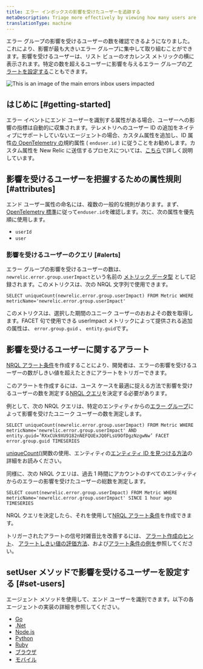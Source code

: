 ```yaml
---
title: エラー インボックスの影響を受けたユーザーを追跡する
metaDescription: Triage more effectively by viewing how many users are impacted by an error group.
translationType: machine
---
```



エラー グループの影響を受けるユーザーの数を確認できるようになりました。これにより、影響が最も大きいエラー グループに集中して取り組むことができます。影響を受けるユーザーは、リスト ビューのオカレンス メトリックの横に表示されます。特定の数を超えるユーザーに影響を与えるエラー グループの[アラートを設定する](https://docs.newrelic.com/docs/errors-inbox/error-users-impacted/#alerting-on-users-impacted)こともできます。

<img
  title="An image showing how to navigate users impacted"
  alt="This is an image of the main errors inbox users impacted"
  src={errorsinboxUsersImpacted}
/>

## はじめに [#getting-started]

エラー イベントにエンド ユーザーを識別する属性がある場合、ユーザーへの影響の指標は自動的に収集されます。テレメトリへのユーザー ID の追加をネイティブにサポートしていないエージェントの場合、カスタム属性を追加し、ID 属性[の OpenTelemetry の](/docs/more-integrations/open-source-telemetry-integrations/opentelemetry/opentelemetry-introduction)規約属性 ( `enduser.id` ) に従うことをお勧めします。カスタム属性を New Relic に送信するプロセスについては、[こちら](/docs/data-apis/custom-data/custom-events/collect-custom-attributes/#enabling-custom)で詳しく説明しています。

## 影響を受けるユーザーを把握するための属性規則 [#attributes]

エンド ユーザー属性の命名には、複数の一般的な規則があります。まず、 [OpenTelemetry 標準](https://opentelemetry.io/docs/reference/specification/trace/semantic_conventions/span-general/#general-identity-attributes)に従って`enduser.id`を確認します。次に、次の属性を優先順に使用します。

* `userId`
* `user`

### 影響を受けるユーザーのクエリ [#alerts]

エラー グループの影響を受けるユーザーの数は、 `newrelic.error.group.userImpact`という名前の [メトリック データ型](https://docs.newrelic.com/docs/data-apis/understand-data/metric-data/metric-data-type/) として記録されます。このメトリクスは、次の NRQL 文字列で使用できます。

```
SELECT uniqueCount(newrelic.error.group.userImpact) FROM Metric WHERE metricName='newrelic.error.group.userImpact'
```

このメトリクスは、選択した期間のユニーク ユーザーのおおよその数を取得します。FACET 句で使用できる userImpact メトリックによって提供される追加の属性は、 `error.group.guid` 、 `entity.guid`です。

## 影響を受けるユーザーに関するアラート

[NRQL アラート条件](https://docs.newrelic.com/docs/alerts-applied-intelligence/new-relic-alerts/alert-conditions/create-alert-conditions/)を作成することにより、開発者は、エラーの影響を受けるユーザーの数がしきい値を超えたときにアラートをトリガーできます。

このアラートを作成するには、ユース ケースを最適に捉える方法で影響を受けるユーザーの数を測定する[NRQL クエリ](https://docs.newrelic.com/docs/query-your-data/nrql-new-relic-query-language/get-started/introduction-nrql-new-relics-query-language/)を決定する必要があります。

例として、次の NRQL クエリは、特定のエンティティからの[エラー グループ](https://docs.newrelic.com/docs/errors-inbox/errors-inbox/#groups)によって影響を受けたユニーク ユーザーの数を測定します。

```
SELECT uniqueCount(newrelic.error.group.userImpact) FROM Metric WHERE metricName='newrelic.error.group.userImpact' AND entity.guid=’RXxCUk9XU9182nNEFQUExJQ0FLsU9OfDgzNzgwNw’ FACET error.group.guid TIMESERIES
```

[uniqueCount()](https://docs.newrelic.com/docs/alerts-applied-intelligence/new-relic-alerts/alert-conditions/nrql-alert-conditions/)関数の使用、エンティティの[エンティティ ID を見つける方法](https://docs.newrelic.com/docs/new-relic-solutions/new-relic-one/core-concepts/what-entity-new-relic/#find)の詳細をお読みください。

同様に、次の NRQL クエリは、過去 1 時間にアカウントのすべてのエンティティからのエラーの影響を受けたユーザーの総数を測定します。

```
SELECT count(newrelic.error.group.userImpact) FROM Metric WHERE metricName='newrelic.error.group.userImpact' SINCE 1 hour ago TIMESERIES
```

NRQL クエリを決定したら、それを使用して[NRQL アラート条件](https://docs.newrelic.com/docs/alerts-applied-intelligence/new-relic-alerts/alert-conditions/nrql-alert-conditions/#create)を作成できます。

トリガーされたアラートの信号対雑音比を改善するには、 [アラート作成のヒント](https://docs.newrelic.com/docs/alerts-applied-intelligence/new-relic-alerts/alert-conditions/nrql-alert-conditions/#condition-tips)、 [アラートしきい値の評価方法](https://docs.newrelic.com/docs/alerts-applied-intelligence/new-relic-alerts/advanced-alerts/understand-technical-concepts/streaming-alerts-key-terms-concepts/#advanced-signal)、および[アラート条件の例を](https://docs.newrelic.com/docs/alerts-applied-intelligence/new-relic-alerts/alert-conditions/nrql-alert-conditions/#examples)参照してください。

## setUser メソッドで影響を受けるユーザーを設定する [#set-users]

エージェント メソッドを使用して、エンド ユーザーを識別できます。以下の各エージェントの実装の詳細を参照してください。

* [Go](/docs/apm/agents/go-agent/api-guides/guide-using-go-agent-api/#user-tracking)
* [.Net](/docs/apm/agents/net-agent/net-agent-api/itransaction/#setuserid)
* [Node.js](/docs/apm/agents/nodejs-agent/api-guides/nodejs-agent-api/#setUserID)
* [Python](/docs/apm/agents/python-agent/python-agent-api/setuserid-python-agent-api/)
* [Ruby](/docs/apm/agents/ruby-agent/api-guides/sending-handled-errors-new-relic/#user-tracking)
* [ブラウザ](/docs/browser/new-relic-browser/browser-apis/setuserid/)
* [モバイル](/docs/data-apis/custom-data/custom-events/report-mobile-monitoring-custom-events-attributes/#track-user)